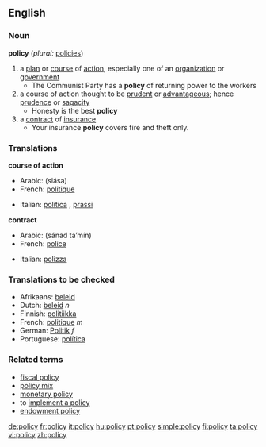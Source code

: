 ==English==

===Noun===
'''policy'''  (''plural:'' [[policies]])
{{wikipedia}}
#a [[plan]] or [[course]] of [[action]], especially one of an [[organization]] or [[government]]
#* The Communist Party has a '''policy''' of returning power to the workers
#a course of action thought to be [[prudent]] or [[advantageous]]; hence [[prudence]] or [[sagacity]]
#* Honesty is the best '''policy'''
#a [[contract]]  of [[insurance]]
#* Your insurance '''policy''' covers fire and theft only.

===Translations===

'''course of action'''
{{top}}
*Arabic: {{ARchar|[[سياسة]]}} (siása) {{f}}
*French: [[politique]] {{f}}
{{mid}}
*Italian: [[politica]] {{f}}, [[prassi]] {{f}}
{{bottom}}

'''contract'''
{{top}}
*Arabic: {{ARchar|[[سند تأمين]]}} (sánad ta’mín) {{m}}
*French: [[police]] {{f}}
{{mid}}
*Italian: [[polizza]] {{f}}
{{bottom}}

===Translations to be checked===
*Afrikaans: [[beleid]]
*Dutch: [[beleid]] ''n''
*Finnish: [[politiikka]]
*French: [[politique]] ''m''
*German: [[Politik]] ''f''
*Portuguese: [[política]]

===Related terms===
*[[fiscal policy]]
*[[policy mix]]
*[[monetary policy]]
*to [[implement a policy]]
*[[endowment policy]]

[[de:policy]]
[[fr:policy]]
[[it:policy]]
[[hu:policy]]
[[pt:policy]]
[[simple:policy]]
[[fi:policy]]
[[ta:policy]]
[[vi:policy]]
[[zh:policy]]